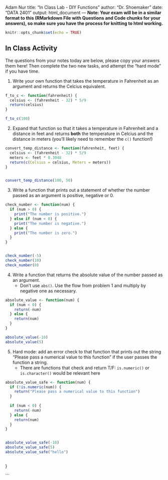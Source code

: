 Adam Nur
title: "In Class Lab - DIY Functions"
author: "Dr. Shoemaker"
date: "DATA 2401"
output: html_document
---
**Note: Your exam will be in a similar format to this (RMarkdown File with Questions and Code chunks for your answers), so make sure you have the process for knitting to html working.** 

```r
knitr::opts_chunk$set(echo = TRUE)
```

## In Class Activity 
The questions from your notes today are below, please copy your answers them here! Then complete the two new tasks, and attempt the "hard mode" if you have time. 

1. Write your own function that takes the temperature in Fahrenheit as an argument and returns the Celcius equivalent. 

```R
f_to_c <- function(fahrenheit) {
  celsius <- (fahrenheit - 32) * 5/9
  return(celsius)
}

f_to_c(100)


```

2. Expand that function so that it takes a temperature in Fahrenheit and a distance in feet and returns **both** the temperature in Celcius and the distance in meters (you'll likely need to remember the `c()` function!)


```r
convert_temp_distance <- function(fahrenheit, feet) {
  celsius <- (fahrenheit - 32) * 5/9
  meters <- feet * 0.3048
  return(c(Celsius = celsius, Meters = meters))
}


convert_temp_distance(100, 50)  

```


3. Write a function that prints out a statement of whether the number passed as an argument is positive, negative or 0. 

```R
check_number <- function(num) {
  if (num > 0) {
    print("The number is positive.")
  } else if (num < 0) {
    print("The number is negative.")
  } else {
    print("The number is zero.")
  }
}


check_number(-5) 
check_number(10)  
check_number(0)   


```

4. Write a function that returns the absolute value of the number passed as an argument.
   + Don't use `abs()`. Use the flow from problem 1 and multiply by negative one as necessary. 
   
```r
absolute_value <- function(num) {
  if (num < 0) {
    return(-num)
  } else {
    return(num)
  }
}

absolute_value(-10)  
absolute_value(5)    


```

5. Hard mode: add an error check to that function that prints out the string "Please pass a numerical value to this function" if the user passes the function a string. 
   + There are functions that check and return T/F: `is.numeric()` or `is.character()` would be relevant here
   
```r
absolute_value_safe <- function(num) {
  if (!is.numeric(num)) {
    return("Please pass a numerical value to this function")
  }
  
  if (num < 0) {
    return(-num)
  } else {
    return(num)
  }
}


absolute_value_safe(-10)    
absolute_value_safe(5)       
absolute_value_safe("hello") 



```
   
   

}





```

